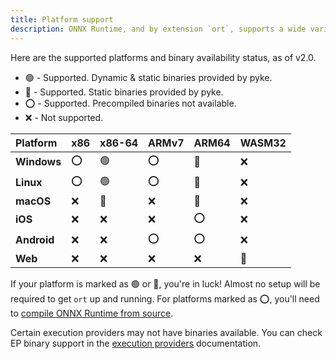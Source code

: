 ```yaml
---
title: Platform support
description: ONNX Runtime, and by extension `ort`, supports a wide variety of platforms. For most desktop users, pre-built binaries are available, so setting up `ort` is as simple as adding it to your `Cargo.toml`!
---
```


Here are the supported platforms and binary availability status, as of v2.0.

* 🟢 - Supported. Dynamic & static binaries provided by pyke.
* 🔷 - Supported. Static binaries provided by pyke.
* ⭕ - Supported. Precompiled binaries not available.
* ❌ - Not supported.

| Platform | x86 | x86-64 | ARMv7 | ARM64 | WASM32 |
|:-------- |:------- |:------ |:------ |:------ |:------ |
| **Windows** | ⭕ | 🟢 | ⭕ | 🔷 | ❌ |
| **Linux** | ⭕ | 🟢 | ⭕ | 🔷 | ❌ |
| **macOS** | ❌ | 🔷 | ❌ | 🔷 | ❌ |
| **iOS** | ❌ | ❌ | ❌ | ⭕ | ❌ |
| **Android** | ❌ | ❌ | ⭕ | ⭕ | ❌ |
| **Web** | ❌ | ❌ | ❌ | ❌ | 🔷 |

If your platform is marked as 🟢 or 🔷, you're in luck! Almost no setup will be required to get `ort` up and running. For platforms marked as ⭕, you'll need to [compile ONNX Runtime from source](https://onnxruntime.ai/docs/build/).

<Note>Certain execution providers may not have binaries available. You can check EP binary support in the [execution providers](/perf/execution-providers) documentation.</Note>

